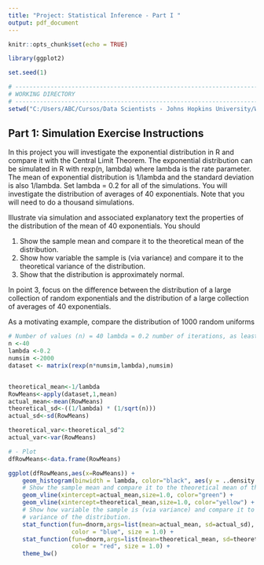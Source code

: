```yaml
---
title: "Project: Statistical Inference - Part I "
output: pdf_document
---
```


```r
knitr::opts_chunk$set(echo = TRUE)
```

```r

library(ggplot2)

set.seed(1)

# --------------------------------------------------------------------------------------------------
# WORKING DIRECTORY
# --------------------------------------------------------------------------------------------------
setwd("C:/Users/ABC/Cursos/Data Scientists - Johns Hopkins University/WorkingDirectory_Curso/datasciencecoursera_repository/Course 6/Project_1/")
```

## Part 1: Simulation Exercise Instructions

In this project you will investigate the exponential distribution in R and compare it with the Central Limit Theorem. The exponential distribution can be simulated in R with rexp(n, lambda) where lambda is the rate parameter. The mean of exponential distribution is 1/lambda and the standard deviation is also 1/lambda. Set lambda = 0.2 for all of the simulations. You will investigate the distribution of averages of 40 exponentials. Note that you will need to do a thousand simulations.

Illustrate via simulation and associated explanatory text the properties of the distribution of the mean of 40 exponentials. You should

1. Show the sample mean and compare it to the theoretical mean of the distribution.
2. Show how variable the sample is (via variance) and compare it to the theoretical variance of the distribution.
3. Show that the distribution is approximately normal.

In point 3, focus on the difference between the distribution of a large collection of random exponentials and the distribution of a large collection of averages of 40 exponentials.

As a motivating example, compare the distribution of 1000 random uniforms

```r

# Number of values (n) = 40 lambda = 0.2 number of iterations, as least 1000. numsim=2000
n <-40
lambda <-0.2
numsim <-2000
dataset <- matrix(rexp(n*numsim,lambda),numsim)


theoretical_mean<-1/lambda
RowMeans<-apply(dataset,1,mean)
actual_mean<-mean(RowMeans)
theoretical_sd<-((1/lambda) * (1/sqrt(n)))
actual_sd<-sd(RowMeans)

theoretical_var<-theoretical_sd^2
actual_var<-var(RowMeans)

# - Plot
dfRowMeans<-data.frame(RowMeans) 

ggplot(dfRowMeans,aes(x=RowMeans)) + 
    geom_histogram(binwidth = lambda, color="black", aes(y = ..density..)) +
    # Show the sample mean and compare it to the theoretical mean of the distribution.
    geom_vline(xintercept=actual_mean,size=1.0, color="green") +
    geom_vline(xintercept=theoretical_mean,size=1.0, color="yellow") +
    # Show how variable the sample is (via variance) and compare it to the theoretical 
    # variance of the distribution.
    stat_function(fun=dnorm,args=list(mean=actual_mean, sd=actual_sd),
                  color = "blue", size = 1.0) +
    stat_function(fun=dnorm,args=list(mean=theoretical_mean, sd=theoretical_sd),
                  color = "red", size = 1.0) +
    theme_bw() 

```

